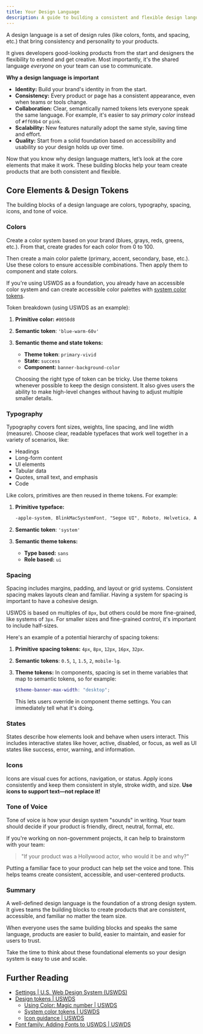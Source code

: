 ```yaml
---
title: Your Design Language
description: A guide to building a consistent and flexible design language for your apps using USWDS and SASS.
---
```



A design language is a set of design rules (like colors, fonts, and spacing, etc.) that bring consistency and personality to your products.

It gives developers good-looking products from the start and designers the flexibility to extend and get creative. Most importantly, it's the shared language _everyone_ on your team can use to communicate.

**Why a design language is important**

- **Identity:** Build your brand's identity in from the start.
- **Consistency:** Every product or page has a consistent appearance, even when teams or tools change.
- **Collaboration:** Clear, semantically named tokens lets everyone speak the same language. For example, it's easier to say _primary color_ instead of `#ff69b4` or `pink`.
- **Scalability:** New features naturally adopt the same style, saving time and effort.
- **Quality:** Start from a solid foundation based on accessibility and usability so your design holds up over time.

Now that you know why design language matters, let’s look at the core elements that make it work. These building blocks help your team create products that are both consistent and flexible.

## Core Elements & Design Tokens

The building blocks of a design language are colors, typography, spacing, icons, and tone of voice.

### Colors

Create a color system based on your brand (blues, grays, reds, greens, etc.). From that, create grades for each color from 0 to 100.

Then create a main color palette (primary, accent, secondary, base, etc.). Use these colors to ensure accessible combinations. Then apply them to component and state colors.

If you're using USWDS as a foundation, you already have an accessible color system and can create accessible color palettes with [system color tokens](https://designsystem.digital.gov/design-tokens/color/system-tokens/).

Token breakdown (using USWDS as an example):

<Steps>

1. **Primitive color:** `#0050d8`

2. **Semantic token**: `'blue-warm-60v'`

3. **Semantic theme and state tokens:**
   - **Theme token**: `primary-vivid`
   - **State:** `success`
   - **Component:** `banner-background-color`

   Choosing the right type of token can be tricky. Use theme tokens whenever possible to keep the design consistent. It also gives users the ability to make high-level changes without having to adjust multiple smaller details.

</Steps>

### Typography

Typography covers font sizes, weights, line spacing, and line width (measure). Choose clear, readable typefaces that work well together in a variety of scenarios, like:

- Headings
- Long-form content
- UI elements
- Tabular data
- Quotes, small text, and emphasis
- Code

Like colors, primitives are then reused in theme tokens. For example:

<Steps>

1. **Primitive typeface:**

   ```css
   -apple-system, BlinkMacSystemFont, "Segoe UI", Roboto, Helvetica, Arial, sans-serif, "Apple Color Emoji", "Segoe UI Emoji", "Segoe UI Symbol"
   ```

2. **Semantic token**: `'system'`

3. **Semantic theme tokens:**
   - **Type based:** `sans`
   - **Role based:** `ui`

</Steps>

### Spacing

Spacing includes margins, padding, and layout or grid systems. Consistent spacing makes layouts clean and familiar. Having a system for spacing is important to have a cohesive design.

USWDS is based on multiples of `8px`, but others could be more fine-grained, like systems of `3px`. For smaller sizes and fine-grained control, it's important to include half-sizes.

Here's an example of a potential hierarchy of spacing tokens:

<Steps>

1. **Primitive spacing tokens:** `4px`, `8px`, `12px`, `16px`, `32px`.

2. **Semantic tokens**: `0.5`, `1`, `1.5`, `2`, `mobile-lg`.

3. **Theme tokens:** In components, spacing is set in theme variables that map to semantic tokens, so for example:

   ```scss
   $theme-banner-max-width: "desktop";
   ```

   This lets users override in component theme settings. You can immediately tell what it's doing.

</Steps>

### States

States describe how elements look and behave when users interact. This includes interactive states like hover, active, disabled, or focus, as well as UI states like success, error, warning, and information.

### Icons

Icons are visual cues for actions, navigation, or status. Apply icons consistently and keep them consistent in style, stroke width, and size. **Use icons to support text—not replace it!**

### Tone of Voice

Tone of voice is how your design system "sounds" in writing. Your team should decide if your product is friendly, direct, neutral, formal, etc.

If you're working on non-government projects, it can help to brainstorm with your team:

> "If your product was a Hollywood actor, who would it be and why?"

Putting a familiar face to your product can help set the voice and tone. This helps teams create consistent, accessible, and user-centered products.

### Summary

A well-defined design language is the foundation of a strong design system. It gives teams the building blocks to create products that are consistent, accessible, and familiar no matter the team size.

When everyone uses the same building blocks and speaks the same language, products are easier to build, easier to maintain, and easier for users to trust.

Take the time to think about these foundational elements so your design system is easy to use and scale.

## Further Reading

- [Settings | U.S. Web Design System (USWDS)](https://designsystem.digital.gov/documentation/settings/)
- [Design tokens | USWDS](https://designsystem.digital.gov/design-tokens/)
  - [Using Color: Magic number | USWDS](https://designsystem.digital.gov/design-tokens/color/overview/#magic-number-2)
  - [System color tokens | USWDS](https://designsystem.digital.gov/design-tokens/color/system-tokens/)
  - [Icon guidance | USWDS](https://designsystem.digital.gov/components/icon/#guidance)
- [Font family: Adding Fonts to USWDS | USWDS](https://designsystem.digital.gov/design-tokens/typesetting/font-family/#adding-fonts-to-uswds-2)
